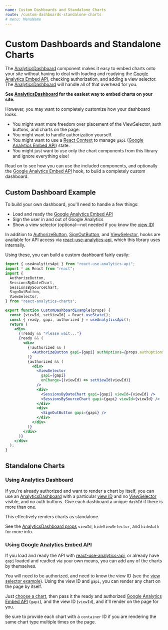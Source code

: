 ```yaml
---
name: Custom Dashboards and Standalone Charts
route: /custom-dashboards-standalone-charts
# menu: MenuName
---
```


# Custom Dashboards and Standalone Charts

The [AnalyticsDashboard](/AnalyticsDashboard) component makes it easy to embed charts onto your site without having to deal with loading and readying the [Google Analytics Embed API](https://justinmahar.github.io/react-use-analytics-api/), checking authorization, and adding a view selector. The [AnalyticsDashboard](/AnalyticsDashboard) will handle all of that overhead for you.

**See [AnalyticsDashboard](/AnalyticsDashboard) for the easiest way to embed charts on your site.**

However, you may want to completely customize how your dashboard looks.

- You might want more freedom over placement of the ViewSelector, auth buttons, and charts on the page.
- You might want to handle authorization yourself.
- You might want to use a [React Context](https://reactjs.org/docs/context.html) to manage `gapi` ([Google Analytics Embed API](https://justinmahar.github.io/react-use-analytics-api/)) state.
- You might just want to use only the chart components from this library and ignore everything else!

Read on to see how you can use the included components, and optionally the [Google Analytics Embed API](https://justinmahar.github.io/react-use-analytics-api/) hook, to build a completely custom dashboard.

## Custom Dashboard Example

To build your own dashboard, you'll need to handle a few things:

- Load and ready the [Google Analytics Embed API](https://justinmahar.github.io/react-use-analytics-api/)
- Sign the user in and out of Google Analytics
- Show a view selector (optional—not needed if you know the [view ID](/ViewSelector#example))

In addition to [AuthorizeButton](/AuthorizeButton), [SignOutButton](/SignOutButton), and [ViewSelector](/ViewSelector), hooks are available for API access via [react-use-analytics-api](https://justinmahar.github.io/react-use-analytics-api/), which this library uses internally.

Using these, you can build a custom dashboard fairly easily:

```jsx
import { useAnalyticsApi } from "react-use-analytics-api";
import * as React from "react";
import {
  AuthorizeButton,
  SessionsByDateChart,
  SessionsBySourceChart,
  SignOutButton,
  ViewSelector,
} from "react-analytics-charts";

export function CustomDashboardExample(props) {
  const [viewId, setViewId] = React.useState();
  const { ready, gapi, authorized } = useAnalyticsApi();
  return (
    <div>
      {!ready && "Please wait..."}
      {ready && (
        <div>
          {!authorized && (
            <AuthorizeButton gapi={gapi} authOptions={props.authOptions} />
          )}
          {authorized && (
            <div>
              <ViewSelector
                gapi={gapi}
                onChange={(viewId) => setViewId(viewId)}
              />
              <div>
                <SessionsByDateChart gapi={gapi} viewId={viewId} />
                <SessionsBySourceChart gapi={gapi} viewId={viewId} />
              </div>
              <div>
                <SignOutButton gapi={gapi} />
              </div>
            </div>
          )}
        </div>
      )}
    </div>
  );
}
```

## Standalone Charts

### Using Analytics Dashboard

If you're already authorized and want to render a chart by itself, you can use an [AnalyticsDashboard](/AnalyticsDashboard) with a particular [view ID](/ViewSelector#example) and no [ViewSelector](/ViewSelector) visible, and no auth buttons. Give each dashboard a unique `dashId` if there is more than one.

This effectively renders charts as standalone.

See the [AnalyticsDashboard props](/AnalyticsDashboard#props) `viewId`, `hideViewSelector`, and `hideAuth` for more info.

### Using [Google Analytics Embed API](https://justinmahar.github.io/react-use-analytics-api/)

If you load and ready the API with [react-use-analytics-api](https://justinmahar.github.io/react-use-analytics-api/), or already have `gapi` loaded and readied via your own means, you can add any of the charts by themselves.

You will need to be authorized, and need to know the view ID (see the [view selector example](/ViewSelector#example)). Using the view ID and `gapi`, you can render any chart on the page by itself.

Just [choose a chart](/charts), then pass it the ready and authorized [Google Analytics Embed API](https://justinmahar.github.io/react-use-analytics-api/) (`gapi`), and the view ID (`viewId`), and it'll render on the page for you.

Be sure to provide each chart with a `container` ID if you are rendering the same chart type multiple times on the page.
